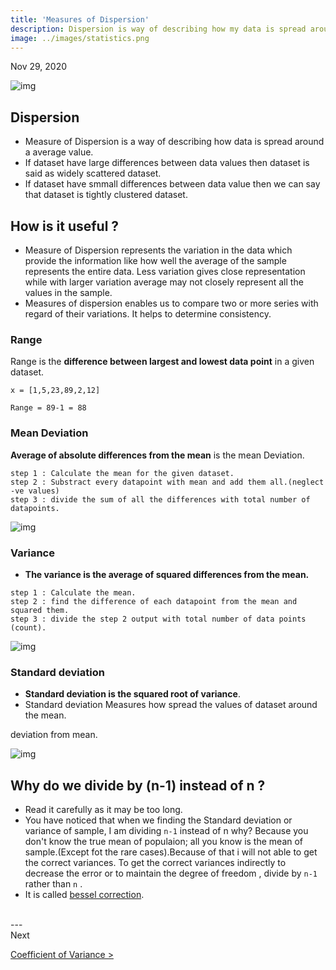 ```yaml
---
title: 'Measures of Dispersion'
description: Dispersion is way of describing how my data is spread around a average value
image: ../images/statistics.png
---
```

Nov 29, 2020


![img](https://i.imgur.com/toCHBr3.png)

## Dispersion

- Measure of Dispersion is a way of describing how data is spread around a average value.
- If dataset have large differences between data values then dataset is said as widely scattered dataset.
- If dataset have smmall differences between data value then we can say that dataset is tightly clustered dataset.

## How is it useful ?

- Measure of Dispersion represents the variation in the data which provide the information like how well the average of the sample represents the entire data.
Less variation gives close representation while with larger variation average may not closely represent all the values in the sample.
- Measures of dispersion enables us to compare two or more series with regard of their variations. It helps to determine consistency.


### Range

Range is the **difference between largest and lowest data point** in a given dataset.

```mdx title=Range highlight={3-4}
x = [1,5,23,89,2,12]

Range = 89-1 = 88
```

### Mean Deviation

**Average of absolute differences from the mean** is the mean Deviation.

```
step 1 : Calculate the mean for the given dataset.
step 2 : Substract every datapoint with mean and add them all.(neglect -ve values)
step 3 : divide the sum of all the differences with total number of datapoints.
```

![img](https://i.imgur.com/d7LY4T4.png)


### Variance 

- **The variance is the average of squared differences from the mean.**

```
step 1 : Calculate the mean.
step 2 : find the difference of each datapoint from the mean and squared them.
step 3 : divide the step 2 output with total number of data points (count). 
```

![img](https://i.imgur.com/wxjl1rG.png)


### Standard deviation 

- **Standard deviation is the squared root of variance**.
- Standard deviation Measures how spread the values of dataset around the mean.
 
deviation from mean.

![img](https://i.imgur.com/OMg3So2.png)


## Why do we divide by (n-1) instead of n ?

- Read it carefully as it may be too long.
- You have noticed that when we finding the Standard deviation or variance of sample, I am dividing `n-1` instead of n why? Because you don't
know the true mean of populaion; all you know is the mean of sample.(Except fot the rare cases).Because of that i will not able to get the correct variances.
To get the correct variances indirectly to decrease the error or to maintain the degree of freedom , divide by `n-1` rather than `n` .    
- It is called [bessel correction](https://en.wikipedia.org/wiki/Bessel%27s_correction).
 
<br/> 
---

<br/>
Next

 [Coefficient of Variance >](/notes/stats/coefficient-of-variances)